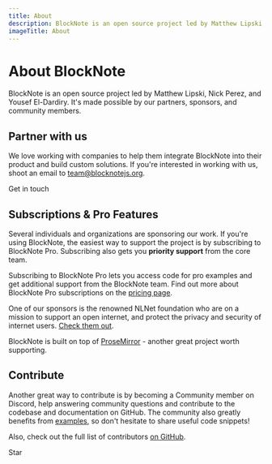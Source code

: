 ```yaml
---
title: About
description: BlockNote is an open source project led by Matthew Lipski, Nick Perez, and Yousef El-Dardiry. It's made possible by our partners, sponsors, and community members.
imageTitle: About
---
```


# About BlockNote

BlockNote is an open source project led by Matthew Lipski, Nick Perez, and Yousef El-Dardiry. It's made possible by our partners, sponsors, and community members.

## Partner with us

We love working with companies to help them integrate BlockNote into their product and build custom solutions.
If you're interested in working with us, shoot an email to team@blocknotejs.org.

<div className={"mt-6"}>
  <CTAButton href={"mailto:team@blocknotejs.org"} size={"small"}>
    <p className="m-0!">Get in touch</p>
  </CTAButton>
</div>

## Subscriptions & Pro Features

Several individuals and organizations are sponsoring our work. If you're using BlockNote, the easiest way to support the project is by subscribing to BlockNote Pro. Subscribing also gets you **priority support** from the core team.

Subscribing to BlockNote Pro lets you access code for pro examples and get additional support from the BlockNote team. Find out more about BlockNote Pro subscriptions on the [pricing page](/pricing).

One of our sponsors is the renowned NLNet foundation who are on a mission to support an open internet, and protect the privacy and security of internet users. [Check them out](https://www.nlnet.nl).

BlockNote is built on top of [ProseMirror](https://prosemirror.net/) - another great project worth supporting.

## Contribute

Another great way to contribute is by becoming a Community member on Discord, help answering community questions and contribute to the codebase and documentation on GitHub.
The community also greatly benefits from [examples](/examples), so don't hesitate to share useful code snippets!

Also, check out the full list of contributors [on GitHub](https://github.com/TypeCellOS/BlockNote/graphs/contributors).

<p>
  <GitHubButton
    href="https://github.com/TypeCellOS/BlockNote"
    data-color-scheme="no-preference: light; light: light; dark: dark;"
    data-icon="octicon-star"
    data-size="large"
    data-show-count="true"
    aria-label="Star TypeCellOS/BlockNote on GitHub"
  >
    Star
  </GitHubButton>
</p>
